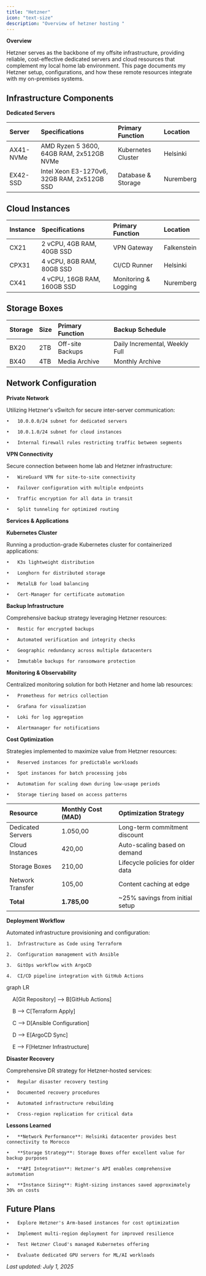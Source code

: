 ```yaml
---
title: "Hetzner"
icon: "text-size"
description: "Overview of hetzner hosting "
---
```


**Overview**

Hetzner serves as the backbone of my offsite infrastructure, providing reliable, cost-effective dedicated servers and cloud resources that complement my local home lab environment. This page documents my Hetzner setup, configurations, and how these remote resources integrate with my on-premises systems.

## **Infrastructure Components**

**Dedicated Servers**

| Server    | Specifications                              | Primary Function   | Location  |
| :-------- | :------------------------------------------ | :----------------- | :-------- |
| AX41-NVMe | AMD Ryzen 5 3600, 64GB RAM, 2x512GB NVMe    | Kubernetes Cluster | Helsinki  |
| EX42-SSD  | Intel Xeon E3-1270v6, 32GB RAM, 2x512GB SSD | Database & Storage | Nuremberg |

## **Cloud Instances**

| Instance | Specifications              | Primary Function     | Location    |
| :------- | :-------------------------- | :------------------- | :---------- |
| CX21     | 2 vCPU, 4GB RAM, 40GB SSD   | VPN Gateway          | Falkenstein |
| CPX31    | 4 vCPU, 8GB RAM, 80GB SSD   | CI/CD Runner         | Helsinki    |
| CX41     | 4 vCPU, 16GB RAM, 160GB SSD | Monitoring & Logging | Nuremberg   |

## **Storage Boxes**

| Storage | Size | Primary Function | Backup Schedule                |
| :------ | :--- | :--------------- | :----------------------------- |
| BX20    | 2TB  | Off-site Backups | Daily Incremental, Weekly Full |
| BX40    | 4TB  | Media Archive    | Monthly Archive                |

## **Network Configuration**

**Private Network**

Utilizing Hetzner's vSwitch for secure inter-server communication:

	•	10.0.0.0/24 subnet for dedicated servers

	•	10.0.1.0/24 subnet for cloud instances

	•	Internal firewall rules restricting traffic between segments

**VPN Connectivity**

Secure connection between home lab and Hetzner infrastructure:

	•	WireGuard VPN for site-to-site connectivity

	•	Failover configuration with multiple endpoints

	•	Traffic encryption for all data in transit

	•	Split tunneling for optimized routing

**Services & Applications**

**Kubernetes Cluster**

Running a production-grade Kubernetes cluster for containerized applications:

	•	K3s lightweight distribution

	•	Longhorn for distributed storage

	•	MetalLB for load balancing

	•	Cert-Manager for certificate automation

**Backup Infrastructure**

Comprehensive backup strategy leveraging Hetzner resources:

	•	Restic for encrypted backups

	•	Automated verification and integrity checks

	•	Geographic redundancy across multiple datacenters

	•	Immutable backups for ransomware protection

**Monitoring & Observability**

Centralized monitoring solution for both Hetzner and home lab resources:

	•	Prometheus for metrics collection

	•	Grafana for visualization

	•	Loki for log aggregation

	•	Alertmanager for notifications

**Cost Optimization**

Strategies implemented to maximize value from Hetzner resources:

	•	Reserved instances for predictable workloads

	•	Spot instances for batch processing jobs

	•	Automation for scaling down during low-usage periods

	•	Storage tiering based on access patterns

| Resource          | Monthly Cost (MAD) | Optimization Strategy             |
| :---------------- | :----------------- | :-------------------------------- |
| Dedicated Servers | 1.050,00           | Long-term commitment discount     |
| Cloud Instances   | 420,00             | Auto-scaling based on demand      |
| Storage Boxes     | 210,00             | Lifecycle policies for older data |
| Network Transfer  | 105,00             | Content caching at edge           |
| **Total**         | **1.785,00**       | ~25% savings from initial setup   |

**Deployment Workflow**

Automated infrastructure provisioning and configuration:

	1.	Infrastructure as Code using Terraform

	2.	Configuration management with Ansible

	3.	GitOps workflow with ArgoCD

	4.	CI/CD pipeline integration with GitHub Actions

graph LR

    A[Git Repository] --\> B[GitHub Actions]

    B --\> C[Terraform Apply]

    C --\> D[Ansible Configuration]

    D --\> E[ArgoCD Sync]

    E --\> F[Hetzner Infrastructure]

**Disaster Recovery**

Comprehensive DR strategy for Hetzner-hosted services:

	•	Regular disaster recovery testing

	•	Documented recovery procedures

	•	Automated infrastructure rebuilding

	•	Cross-region replication for critical data

**Lessons Learned**

	•	**Network Performance**: Helsinki datacenter provides best connectivity to Morocco

	•	**Storage Strategy**: Storage Boxes offer excellent value for backup purposes

	•	**API Integration**: Hetzner's API enables comprehensive automation

	•	**Instance Sizing**: Right-sizing instances saved approximately 30% on costs

## **Future Plans**

	•	Explore Hetzner's Arm-based instances for cost optimization

	•	Implement multi-region deployment for improved resilience

	•	Test Hetzner Cloud's managed Kubernetes offering

	•	Evaluate dedicated GPU servers for ML/AI workloads

_Last updated: July 1, 2025_